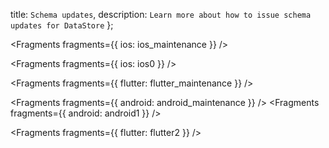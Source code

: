   title: `Schema updates`,
  description: `Learn more about how to issue schema updates for DataStore`
};


<Fragments fragments={{ ios: ios_maintenance }} />


<Fragments fragments={{ ios: ios0 }} />


<Fragments fragments={{ flutter: flutter_maintenance }} />



<Fragments fragments={{ android: android_maintenance }} />
<Fragments fragments={{ android: android1 }} />


<Fragments fragments={{ flutter: flutter2 }} />
